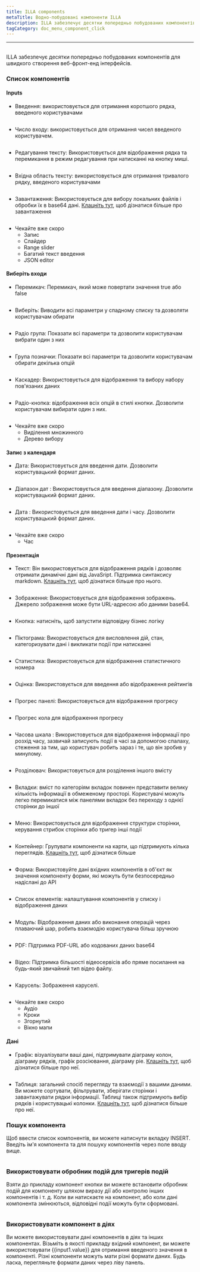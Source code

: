 ```yaml
---
title: ILLA components
metaTitle: Водно-побудовані компоненти ILLA
description: ILLA забезпечує десятки попередньо побудованих компонентів для швидкого створення веб-фронт-енд інтерфейсів
tagCategory: doc_menu_component_click
---
```


* * *

## <Heading hidden>ILLA components</Heading>

ILLA забезпечує десятки попередньо побудованих компонентів для швидкого створення веб-фронт-енд інтерфейсів.

### Список компонентів

#### Inputs

-   Введення: використовується для отримання коротшого рядка, введеного користувачами

<img
  src='https://cdn.illacloud.com/official-website/img/docs/assemble/illa_components.png'
  alt=""
/>

-   Число входу: використовується для отримання чисел введеного користувачем.

<img
  src='https://cdn.illacloud.com/official-website/img/docs/assemble/illa_components(1).png'
  alt=""
/>

-   Редагування тексту: Використовується для відображення рядка та перемикання в режим редагування при натисканні на кнопку миші.

<img
  src='https://cdn.illacloud.com/official-website/img/docs/assemble/illa_components(2).png'
  alt=""
/>

-   Вхідна область тексту: використовується для отримання тривалого рядку, введеного користувачами

<img
  src='https://cdn.illacloud.com/official-website/img/docs/assemble/illa_components(3).png'
  alt=""
/>

-   Завантаження: Використовується для вибору локальних файлів і обробки їх в base64 дані. [Клацніть тут]([https://www.illacloud.com/en-US/docs/upload](https://www.illacloud.com/en-US/docs/upload)), щоб дізнатися більше про завантаження

<img
  src='https://cdn.illacloud.com/official-website/img/docs/assemble/illa_components(4).png'
  alt=""
/>

-   Чекайте вже скоро
    -   Запис
    -   Слайдер
    -   Range slider
    -   Багатий текст введення
    -   JSON editor

#### Виберіть входи

-   Перемикач: Перемикач, який може повертати значення true або false

<img
  src='https://cdn.illacloud.com/official-website/img/docs/assemble/illa_components(5).png'
  alt=""
/>

-   Виберіть: Виводити всі параметри у спадному списку та дозволяти користувачам обирати

<img
  src='https://cdn.illacloud.com/official-website/img/docs/assemble/illa_components(6).png'
  alt=""
/>

-   Радіо група: Показати всі параметри та дозволити користувачам вибрати один з них

<img
  src='https://cdn.illacloud.com/official-website/img/docs/assemble/illa_components(7).png'
  alt=""
/>

-   Група позначки: Показати всі параметри та дозволити користувачам обирати декілька опцій

<img
  src='https://cdn.illacloud.com/official-website/img/docs/assemble/illa_components(8).png'
  alt=""
/>

-   Каскадер: Використовується для відображення та вибору набору пов'язаних даних

<img
  src='https://cdn.illacloud.com/official-website/img/docs/assemble/illa_components(9).png'
  alt=""
/>

-   Радіо-кнопка: відображення всіх опцій в стилі кнопки. Дозволити користувачам вибирати один з них.

<img
  src='https://cdn.illacloud.com/official-website/img/docs/assemble/illa_components(10).png'
  alt=""
/>

-   Чекайте вже скоро
    -   Виділення множинного
    -   Дерево вибору

#### Запис з календаря

-   Дата: Використовується для введення дати. Дозволити користувацький формат даних.

<img
  src='https://cdn.illacloud.com/official-website/img/docs/assemble/illa_components(11).png'
  alt=""
/>

-   Діапазон дат : Використовується для введення діапазону. Дозволити користувацький формат даних.

<img
  src='https://cdn.illacloud.com/official-website/img/docs/assemble/illa_components(12).png'
  alt=""
/>

-   Дата : Використовується для введення дати і часу. Дозволити користувацький формат даних.

<img
  src='https://cdn.illacloud.com/official-website/img/docs/assemble/illa_components(13).png'
  alt=""
/>

-   Чекайте вже скоро
    -   Час

#### Презентація

-   Текст: Він використовується для відображення рядків і дозволяє отримати динамічні дані від JavaSript. Підтримка синтаксису markdown. [Клацніть тут]([https://www.illacloud.com/en-US/docs/text](https://www.illacloud.com/en-US/docs/text)), щоб дізнатися більше про нього.

<img
  src='https://cdn.illacloud.com/official-website/img/docs/assemble/illa_components(14).png'
  alt=""
/>

-   Зображення: Використовується для відображення зображень. Джерело зображення може бути URL-адресою або даними base64.

<img
  src='https://cdn.illacloud.com/official-website/img/docs/assemble/illa_components(15).png'
  alt=""
/>

-   Кнопка: натисніть, щоб запустити відповідну бізнес логіку

<img
  src='https://cdn.illacloud.com/official-website/img/docs/assemble/illa_components(16).png'
  alt=""
/>

-   Піктограма: Використовується для висловлення дій, стан, категоризувати дані і викликати події при натисканні

<img
  src='https://cdn.illacloud.com/official-website/img/docs/assemble/illa_components(17).png'
  alt=""
/>

-   Статистика: Використовується для відображення статистичного номера

<img
  src='https://cdn.illacloud.com/official-website/img/docs/assemble/illa_components(18).png'
  alt=""
/>

-   Оцінка: Використовується для введення або відображення рейтингів

<img
  src='https://cdn.illacloud.com/official-website/img/docs/assemble/illa_components(19).png'
  alt=""
/>

-   Прогрес панелі: Використовується для відображення прогресу

<img
  src='https://cdn.illacloud.com/official-website/img/docs/assemble/illa_components(20).png'
  alt=""
/>

-   Прогрес кола для відображення прогресу

<img
  src='https://cdn.illacloud.com/official-website/img/docs/assemble/illa_components(21).png'
  alt=""
/>

-   Часова шкала : Використовується для відображення інформації про розхід часу, зазвичай записують події в часі за допомогою спалаху, стеження за тим, що користувач робить зараз і те, що він зробив у минулому.

<img
  src='https://cdn.illacloud.com/official-website/img/docs/assemble/illa_components(22).png'
  alt=""
/>

-   Розділювач: Використовується для розділення іншого вмісту

<img
  src='https://cdn.illacloud.com/official-website/img/docs/assemble/illa_components(23).png'
  alt=""
/>

-   Вкладки: вміст по категоріям вкладок повинен представити велику кількість інформації в обмеженому просторі. Користувачі можуть легко перемикатися між панелями вкладок без переходу з однієї сторінки до іншої

<img
  src='https://cdn.illacloud.com/official-website/img/docs/assemble/illa_components(24).png'
  alt=""
/>

-   Меню: Використовується для відображення структури сторінки, керування стрибок сторінки або тригер інші події

<img
  src='https://cdn.illacloud.com/official-website/img/docs/assemble/illa_components(25).png'
  alt=""
/>

-   Контейнер: Групувати компоненти на карти, що підтримують кілька переглядів. [Клацніть тут]([https://www.illacloud.com/en-US/docs/container](https://www.illacloud.com/en-US/docs/container)), щоб дізнатися більше

<img
  src='https://cdn.illacloud.com/official-website/img/docs/assemble/illa_components(26).png'
  alt=""
/>

-   Форма: Використовуйте дані вхідних компонентів в об'єкт як значення компоненту форми, які можуть бути безпосередньо надіслані до API

<img
  src='https://cdn.illacloud.com/official-website/img/docs/assemble/illa_components(27).png'
  alt=""
/>

-   Список елементів: налаштування компонентів у списку і відображення даних

<img
  src='https://cdn.illacloud.com/official-website/img/docs/assemble/illa_components(28).png'
  alt=""
/>

-   Модуль: Відображення даних або виконання операцій через плаваючий шар, робить взаємодію користувача більш зручною

<img
  src='https://cdn.illacloud.com/official-website/img/docs/assemble/illa_components(29).png'
  alt=""
/>

-   PDF: Підтримка PDF-URL або кодованих даних base64

<img
  src='https://cdn.illacloud.com/official-website/img/docs/assemble/illa_components(30).png'
  alt=""
/>

-   Відео: Підтримка більшості відеосервісів або пряме посилання на будь-який звичайний тип відео файлу.

<img
  src='https://cdn.illacloud.com/official-website/img/docs/assemble/illa_components(31).png'
  alt=""
/>

-   Карусель: Зображення каруселі.

<img
  src='https://cdn.illacloud.com/official-website/img/docs/assemble/illa_components(32).png'
  alt=""
/>

-   Чекайте вже скоро
    -   Аудіо
    -   Кроки
    -   Згорнутий
    -   Вікно мапи

#### Дані

-   Графік: візуалізувати ваші дані, підтримувати діаграму колон, діаграму рядків, графік розсіювання, діаграму pie. [Клацніть тут]([https://www.illacloud.com/en-US/docs/chart](https://www.illacloud.com/en-US/docs/chart)), щоб дізнатися більше про неї.

<img
  src='https://cdn.illacloud.com/official-website/img/docs/assemble/illa_components(33).png'
  alt=""
/>

-   Таблиця: загальний спосіб перегляду та взаємодії з вашими даними. Ви можете сортувати, фільтрувати, зберігати сторінки і завантажувати рядки інформації. Таблиці також підтримують вибір рядків і користувацькі колонки. [Клацніть тут]([https://www.illacloud.com/en-US/docs/table](https://www.illacloud.com/en-US/docs/table)), щоб дізнатися більше про неї.

### Пошук компонента

Щоб ввести список компонентів, ви можете натиснути вкладку INSERT. Введіть ім'я компонента та для пошуку компонентів через поле вводу вище.

<img
  src='https://cdn.illacloud.com/official-website/img/docs/assemble/illa_components(34).png'
  alt=""
/>

### Використовувати обробник подій для тригерів подій

Взяти до прикладу компонент кнопки ви можете встановити обробник подій для компоненту шляхом виразу дії або контролю інших компонентів і т. д. Коли ви натискаєте на компонент, або коли дані компонента змінюються, відповідні події можуть бути сформовані.

<img
  src='https://cdn.illacloud.com/official-website/img/docs/assemble/illa_components(35).png'
  alt=""
/>

### Використовувати компонент в діях

Ви можете використовувати дані компонентів в діях та інших компонентах. Візьміть в якості прикладу вхідний компонент, ви можете використовувати {{input1.value}} для отримання введеного значення в компоненті. Різні компоненти можуть мати різні формати даних. Будь ласка, перегляньте формати даних через ліву панель.

<img
  src='https://cdn.illacloud.com/official-website/img/docs/assemble/illa_components(36).png'
  alt=""
/>
